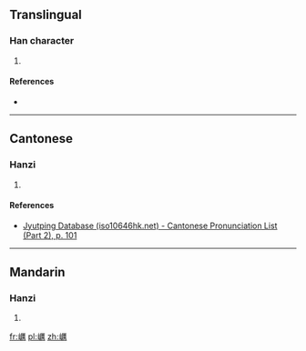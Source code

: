 ==Translingual==

===Han character===
{{Han char|rn=46|rad=山|as=15|sn=18|four=|canj=山一廿月 (UMTB)|ids=⿰[[山]][[厲]]}}

# {{defn|Han|sort=山15}}

====References====
* {{Han ref|kx=0322.020|dkj=08588|dj=0622.150|hdz=10804.080|uh=5DC1|ud=24001}}

----

==Cantonese==

===Hanzi===
{{yue-hanzi|jyut=[[lai6]]|y=lai6}}

# {{defn|lang=yue|sort=山15}}

====References====
* [http://www.iso10646hk.net/jp/document/download.jsp Jyutping Database (iso10646hk.net) - Cantonese Pronunciation List (Part 2), p. 101]

----

==Mandarin==

===Hanzi===
{{cmn-hanzi|pin=[[lì]] ([[li4]])|wg=li<sup>4</sup>}}

# {{defn|lang=cmn|sort=山15}}

[[fr:巁]]
[[pl:巁]]
[[zh:巁]]